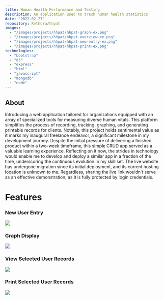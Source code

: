 ```yaml
---
title: Human Health Performance and Testing
description: An application used to track human health statistics
date: "2022-02-27"
repository: Rethora/hhpat
images:
  - "/images/projects/hhpat/hhpat-graph-ex.png"
  - "/images/projects/hhpat/hhpat-overview-ex.png"
  - "/images/projects/hhpat/hhpat-new-entry-ex.png"
  - "/images/projects/hhpat/hhpat-print-ex.png"
technologies:
  - "bootstrap"
  - "d3"
  - "express"
  - "html"
  - "javascript"
  - "mongodb"
  - "node"
---
```


## About

Introducing a web application tailored for organizations equipped with an array of specialized tools for measuring diverse human vitals. This platform simplifies the process of recording, tracking, graphing, and generating printable records for clients. Notably, this project holds sentimental value as it marks my inaugural freelance endeavor, a significant milestone in my development journey. Despite the initial pressure of delivering a finished product within a two-week timeframe, this simple CRUD app served as a valuable learning experience. Reflecting on it now, the strides in technology would enable me to develop and deploy a similar app in a fraction of the time, underscoring the continuous evolution in my skill set. The live website has undergone migration since its initial deployment, and its current hosting location is unknown to me. Regardless, sharing the live link wouldn't serve as an effective demonstration, as it is fully protected by login credentials.

# Features

### New User Entry

[![](https://github.com/Rethora/hhpat/blob/main/assets/hhpat-new-entry-ex.png?raw=true)](https://github.com/Rethora/hhpat/blob/main/assets/hhpat-new-entry-ex.png?raw=true)

### Graph Display

[![](https://raw.githubusercontent.com/Rethora/hhpat/main/assets/hhpat-graph-ex.png)](https://raw.githubusercontent.com/Rethora/hhpat/main/assets/hhpat-graph-ex.png)

### View Selected User Records

[![](https://github.com/Rethora/hhpat/blob/main/assets/hhpat-overview-ex.png?raw=true)](https://github.com/Rethora/hhpat/blob/main/assets/hhpat-overview-ex.png?raw=true)

### Print Selected User Records

[![](https://github.com/Rethora/hhpat/blob/main/assets/hhpat-print-ex.png?raw=true)](https://github.com/Rethora/hhpat/blob/main/assets/hhpat-print-ex.png?raw=true)

